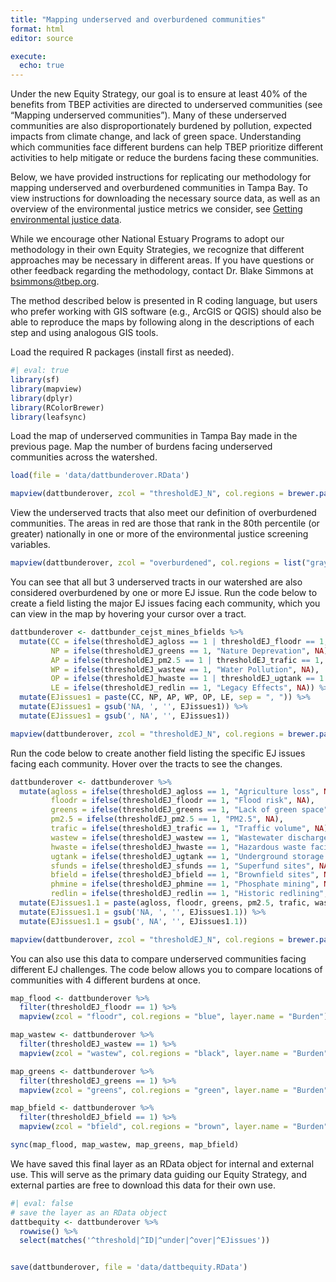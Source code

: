 ```yaml
---
title: "Mapping underserved and overburdened communities"
format: html
editor: source

execute:
  echo: true
---
```


Under the new Equity Strategy, our goal is to ensure at least 40% of the benefits from TBEP activities are directed to underserved communities (see "Mapping underserved communities"). Many of these underserved communities are also disproportionately burdened by pollution, expected impacts from climate change, and lack of green space. Understanding which communities face different burdens can help TBEP prioritize different activities to help mitigate or reduce the burdens facing these communities.

Below, we have provided instructions for replicating our methodology for mapping underserved and overburdened communities in Tampa Bay. To view instructions for downloading the necessary source data, as well as an overview of the environmental justice metrics we consider, see [Getting environmental justice data](cejst.html).

While we encourage other National Estuary Programs to adopt our methodology in their own Equity Strategies, we recognize that different approaches may be necessary in different areas. If you have questions or other feedback regarding the methodology, contact Dr. Blake Simmons at [bsimmons@tbep.org](mailto:bsimmons@tbep.org).

The method described below is presented in R coding language, but users who prefer working with GIS software (e.g., ArcGIS or QGIS) should also be able to reproduce the maps by following along in the descriptions of each step and using analogous GIS tools.


Load the required R packages (install first as needed).

```r
#| eval: true
library(sf)
library(mapview)
library(dplyr)
library(RColorBrewer)
library(leafsync)
```


Load the map of underserved communities in Tampa Bay made in the previous page. Map the number of burdens facing underserved communities across the watershed.

```r
load(file = 'data/dattbunderover.RData')

mapview(dattbunderover, zcol = "thresholdEJ_N", col.regions = brewer.pal(8, "YlOrRd"), layer.name = "No. of Burdens")
```

View the underserved tracts that also meet our definition of overburdened communities. The areas in red are those that rank in the 80th percentile (or greater) nationally in one or more of the environmental justice screening variables.

```r
mapview(dattbunderover, zcol = "overburdened", col.regions = list("gray","red"), layer.name = "Overburdened")
```

You can see that all but 3 underserved tracts in our watershed are also considered overburdened by one or more EJ issue. Run the code below to create a field listing the major EJ issues facing each community, which you can view in the map by hovering your cursor over a tract. 

```r
dattbunderover <- dattbunder_cejst_mines_bfields %>%
  mutate(CC = ifelse(thresholdEJ_agloss == 1 | thresholdEJ_floodr == 1, "Climate Change", NA),
         NP = ifelse(thresholdEJ_greens == 1, "Nature Deprevation", NA),
         AP = ifelse(thresholdEJ_pm2.5 == 1 | thresholdEJ_trafic == 1, "Air Pollution", NA),
         WP = ifelse(thresholdEJ_wastew == 1, "Water Pollution", NA),
         OP = ifelse(thresholdEJ_hwaste == 1 | thresholdEJ_ugtank == 1 | thresholdEJ_sfunds == 1 | thresholdEJ_bfield == 1 | thresholdEJ_phmine == 1, "Other Pollution", NA),
         LE = ifelse(thresholdEJ_redlin == 1, "Legacy Effects", NA)) %>%
  mutate(EJissues1 = paste(CC, NP, AP, WP, OP, LE, sep = ", ")) %>%
  mutate(EJissues1 = gsub('NA, ', '', EJissues1)) %>%
  mutate(EJissues1 = gsub(', NA', '', EJissues1))

mapview(dattbunderover, zcol = "thresholdEJ_N", col.regions = brewer.pal(8, "YlOrRd"), label = "EJissues1", layer.name = "No. of Burdens")
```

Run the code below to create another field listing the specific EJ issues facing each community. Hover over the tracts to see the changes.

```r
dattbunderover <- dattbunderover %>%
  mutate(agloss = ifelse(thresholdEJ_agloss == 1, "Agriculture loss", NA),
         floodr = ifelse(thresholdEJ_floodr == 1, "Flood risk", NA),
         greens = ifelse(thresholdEJ_greens == 1, "Lack of green space", NA),
         pm2.5 = ifelse(thresholdEJ_pm2.5 == 1, "PM2.5", NA),
         trafic = ifelse(thresholdEJ_trafic == 1, "Traffic volume", NA),
         wastew = ifelse(thresholdEJ_wastew == 1, "Wastewater discharge", NA),
         hwaste = ifelse(thresholdEJ_hwaste == 1, "Hazardous waste facilities", NA),
         ugtank = ifelse(thresholdEJ_ugtank == 1, "Underground storage tanks", NA),
         sfunds = ifelse(thresholdEJ_sfunds == 1, "Superfund sites", NA),
         bfield = ifelse(thresholdEJ_bfield == 1, "Brownfield sites", NA),
         phmine = ifelse(thresholdEJ_phmine == 1, "Phosphate mining", NA),
         redlin = ifelse(thresholdEJ_redlin == 1, "Historic redlining", NA)) %>%
  mutate(EJissues1.1 = paste(agloss, floodr, greens, pm2.5, trafic, wastew, hwaste, ugtank, sfunds, bfield, phmine, redlin, sep = ", ")) %>%
  mutate(EJissues1.1 = gsub('NA, ', '', EJissues1.1)) %>%
  mutate(EJissues1.1 = gsub(', NA', '', EJissues1.1))

mapview(dattbunderover, zcol = "thresholdEJ_N", col.regions = brewer.pal(8, "YlOrRd"), label = "EJissues1.1", layer.name = "No. of Burdens")
```

You can also use this data to compare underserved communities facing different EJ challenges. The code below allows you to compare locations of communities with 4 different burdens at once.

```r
map_flood <- dattbunderover %>%
  filter(thresholdEJ_floodr == 1) %>%
  mapview(zcol = "floodr", col.regions = "blue", layer.name = "Burden")

map_wastew <- dattbunderover %>%
  filter(thresholdEJ_wastew == 1) %>%
  mapview(zcol = "wastew", col.regions = "black", layer.name = "Burden")

map_greens <- dattbunderover %>%
  filter(thresholdEJ_greens == 1) %>%
  mapview(zcol = "greens", col.regions = "green", layer.name = "Burden")

map_bfield <- dattbunderover %>%
  filter(thresholdEJ_bfield == 1) %>%
  mapview(zcol = "bfield", col.regions = "brown", layer.name = "Burden")

sync(map_flood, map_wastew, map_greens, map_bfield)
```

We have saved this final layer as an RData object for internal and external use. This will serve as the primary data guiding our Equity Strategy, and external parties are free to download this data for their own use.

```r
#| eval: false
# save the layer as an RData object
dattbequity <- dattbunderover %>%
  rowwise() %>%
  select(matches('^threshold|^ID|^under|^over|^EJissues'))


save(dattbunderover, file = 'data/dattbequity.RData')
```
